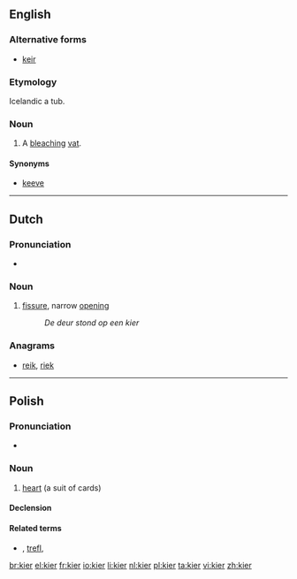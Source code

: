 ==English==

===Alternative forms===
* [[keir]]

===Etymology===
Icelandic {{term|ker}} a tub.

===Noun===
{{en-noun}}

# A [[bleach]]ing [[vat]].

====Synonyms====
* [[keeve]]

----

==Dutch==

===Pronunciation===
* {{rhymes|iːr|lang=nl}}

===Noun===
{{nl-noun|m|g2=f|kieren|kiertje}}

# [[fissure]], narrow [[opening]]
#:''De deur stond op een kier''

===Anagrams===
* [[reik#Dutch|reik]], [[riek#Dutch|riek]]

----

==Polish==

===Pronunciation===
* {{IPA|/kʲɛr/|lang=pl}}

===Noun===
{{pl-noun|m}}

# {{card games|lang=pl}} [[heart]] (a suit of cards)

====Declension====
{{pl-decl-noun
|kier|kiery
|kiera|kierów/kier
|kierowi|kierom
|kier (kiera)|kiery
|kierem|kierami
|kierze|kierach
|kierze|kiery
}}

====Related terms====
* {{l|pl|karo}}, [[trefl]], {{l|pl|pik}}

[[br:kier]]
[[el:kier]]
[[fr:kier]]
[[io:kier]]
[[li:kier]]
[[nl:kier]]
[[pl:kier]]
[[ta:kier]]
[[vi:kier]]
[[zh:kier]]